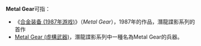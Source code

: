 '''Metal Gear'''可指：
*《[[合金装备_(1987年游戏)|合金装备 (1987年游戏)]]》（''Metal Gear''），1987年的作品，潛龍諜影系列的首作
* [[Metal_Gear_(虛構武器)|Metal Gear (虛構武器)]]，潛龍諜影系列中一種名為Metal Gear的兵器。
{{disambig}}